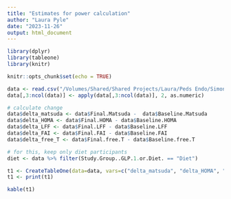 ```yaml
---
title: "Estimates for power calculation"
author: "Laura Pyle"
date: "2023-11-26"
output: html_document
---
```


```r
library(dplyr)
library(tableone)
library(knitr)

knitr::opts_chunk$set(echo = TRUE)

data <- read.csv("/Volumes/Shared/Shared Projects/Laura/Peds Endo/Simon sleep/R01 application fall 2023/TEAL data for power calculations clean.csv")
data[,3:ncol(data)] <- apply(data[,3:ncol(data)], 2, as.numeric)

# calculate change
data$delta_matsuda <- data$Final.Matsuda -  data$Baseline.Matsuda
data$delta_HOMA <- data$Final.HOMA - data$Baseline.HOMA
data$delta_LFF <- data$Final.LFF - data$Baseline.LFF
data$delta_FAI <- data$Final.FAI - data$Baseline.FAI
data$delta_free_T <- data$Final.free.T - data$Baseline.free.T

# for this, keep only diet participants
diet <- data %>% filter(Study.Group..GLP.1.or.Diet. == "Diet")
```

```r
t1 <- CreateTableOne(data=data, vars=c("delta_matsuda", "delta_HOMA", "delta_LFF", "delta_FAI", "delta_free_T"))
t1 <- print(t1)
```

```r
kable(t1)
```
